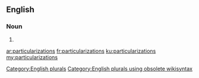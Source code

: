 ==English==

===Noun===
{{head|en}}

# {{plural of|particularization}}

[[Category:English plurals]][[Category:English plurals using obsolete wikisyntax]]

[[ar:particularizations]]
[[fr:particularizations]]
[[ku:particularizations]]
[[my:particularizations]]